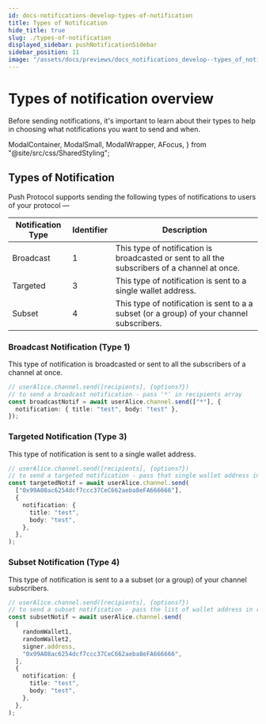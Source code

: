 ```yaml
---
id: docs-notifications-develop-types-of-notification
title: Types of Notification
hide_title: true
slug: ./types-of-notification
displayed_sidebar: pushNotificationSidebar
sidebar_position: 11
image: "/assets/docs/previews/docs_notifications_develop--types_of_notification.png"
---
```


# Types of notification overview

Before sending notifications, it's important to learn about their types to help in choosing what notifications you want to send and when.


<Head>
  <title>{`
    Types of Notifications | Push Notifications | Push Documentation
  `}</title>
</Head>

  ModalContainer,
  ModalSmall,
  ModalWrapper,
  AFocus,
} from "@site/src/css/SharedStyling";

## Types of Notification

Push Protocol supports sending the following types of notifications to users of your protocol —

| Notification Type | Identifier | Description                                                                                   |
| ----------------- | ---------- | --------------------------------------------------------------------------------------------- |
| Broadcast         | 1          | This type of notification is broadcasted or sent to all the subscribers of a channel at once. |
| Targeted          | 3          | This type of notification is sent to a single wallet address.                                 |
| Subset            | 4          | This type of notification is sent to a a subset (or a group) of your channel subscribers.     |

### Broadcast Notification (Type 1)

This type of notification is broadcasted or sent to all the subscribers of a channel at once.

```typescript
// userAlice.channel.send([recipients], {options?})
// to send a broadcast notification - pass '*' in recipients array
const broadcastNotif = await userAlice.channel.send(["*"], {
  notification: { title: "test", body: "test" },
});
```

### Targeted Notification (Type 3)

This type of notification is sent to a single wallet address.

```typescript
// userAlice.channel.send([recipients], {options?})
// to send a targeted notification - pass that single wallet address in recipients array
const targetedNotif = await userAlice.channel.send(
  ["0x99A08ac6254dcf7ccc37CeC662aeba8eFA666666"],
  {
    notification: {
      title: "test",
      body: "test",
    },
  },
);
```

### Subset Notification (Type 4)

This type of notification is sent to a a subset (or a group) of your channel subscribers.

```typescript
// userAlice.channel.send([recipients], {options?})
// to send a subset notification - pass the list of wallet address in recipients array
const subsetNotif = await userAlice.channel.send(
  [
    randomWallet1,
    randomWallet2,
    signer.address,
    "0x99A08ac6254dcf7ccc37CeC662aeba8eFA666666",
  ],
  {
    notification: {
      title: "test",
      body: "test",
    },
  },
);
```
